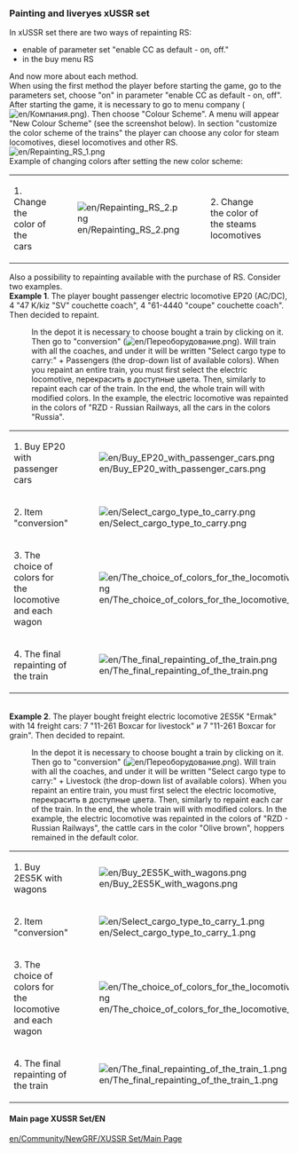 === Painting and liveryes xUSSR set ===
In xUSSR set there are two ways of repainting RS:
*enable of parameter set "enable CC as default - on, off."
*in the buy menu RS
And now more about each method.<br>
When using the first method the player before starting the game, go to the parameters set, choose "on" in parameter "enable CC as default - on, off". After starting the game, it is necessary to go to menu company ([[File:en/Компания.png]]). Then choose "Colour Scheme". A menu will appear "New Colour Scheme" (see the screenshot below). In section "customize the color scheme of the trains" the player can choose any color for steam locomotives, diesel locomotives and other RS.
<br> [[File:en/Repainting RS 1.png]]
<br>Example of changing colors after setting the new color scheme:
{|class="wikitable"
|-
|1. Change the color of the cars
|[[File:en/Repainting RS 2.png]]
|2. Change the color of the steams locomotives
|[[File:en/Repainting RS 3.png]]
|}
Also a possibility to repainting available with the purchase of RS.  Consider two examples.
<br>'''Example 1'''. The player bought passenger electric locomotive EP20 (AC/DC), 4 "47 K/kiz "SV" couchette coach", 4 "61-4440 "coupe" couchette coach". Then decided to repaint.
:In the depot it is necessary to choose bought a train by clicking on it. Then go to "conversion" ([[File:en/Переоборудование.png]]). Will train with all the coaches, and under it will be written "Select cargo type to carry:" + Passengers (the drop-down list of available colors). When you repaint an entire train, you must first select the electric locomotive, перекрасить в доступные цвета. Then, similarly to repaint each car of the train. In the end, the whole train will with modified colors. In the example, the electric locomotive was repainted in the colors of "RZD - Russian Railways, all the cars in the colors "Russia".
{|class="wikitable"
|-
|1. Buy EP20 with passenger cars
|[[File:en/Buy EP20 with passenger cars.png]]
|-
|2. Item "conversion"
|[[File:en/Select cargo type to carry.png]]
|-
|3. The choice of colors for the locomotive and each wagon
|[[File:en/The choice of colors for the locomotive and each wagon.png]]
|-
|4. The final repainting of the train
|[[File:en/The final repainting of the train.png]]
|}
<br>'''Example 2'''. The player bought freight electric locomotive 2ES5K "Ermak" with 14 freight cars: 7 "11-261 Boxcar for livestock" и 7 "11-261 Boxcar for grain".  Then decided to repaint. 
:In the depot it is necessary to choose bought a train by clicking on it. Then go to "conversion" ([[File:en/Переоборудование.png]]). Will train with all the coaches, and under it will be written "Select cargo type to carry:" + Livestock (the drop-down list of available colors). When you repaint an entire train, you must first select the electric locomotive, перекрасить в доступные цвета. Then, similarly to repaint each car of the train. In the end, the whole train will with modified colors. In the example, the electric locomotive was repainted in the colors of "RZD - Russian Railways", the cattle cars in the color "Olive brown", hoppers remained in the default color.
{|class="wikitable"
|-
|1. Buy 2ES5K with wagons
|[[File:en/Buy 2ES5K with wagons.png]]
|-
|2. Item "conversion"
|[[File:en/Select cargo type to carry 1.png]]
|-
|3. The choice of colors for the locomotive and each wagon
|[[File:en/The choice of colors for the locomotive and each wagon 1.png]]
|-
|4. The final repainting of the train
|[[File:en/The final repainting of the train 1.png]]
|}

====Main page XUSSR Set/EN====
[[en/Community/NewGRF/XUSSR Set/Main Page]]